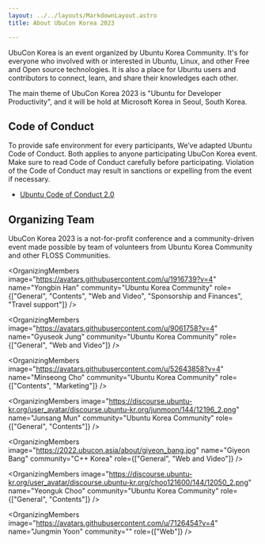 ```yaml
---
layout: ../../layouts/MarkdownLayout.astro
title: About UbuCon Korea 2023

---
```


UbuCon Korea is an event organized by Ubuntu Korea Community. It's for everyone who involved with or interested in Ubuntu, Linux, and other Free and Open source technologies. It is also a place for Ubuntu users and contributors to connect, learn, and share their knowledges each other.

The main theme of UbuCon Korea 2023 is "Ubuntu for Developer Productivity", and it will be hold at Microsoft Korea in Seoul, South Korea.

## Code of Conduct

To provide safe environment for every participants, We’ve adapted Ubuntu Code of Conduct. Both applies to anyone participating UbuCon Korea event. Make sure to read Code of Conduct carefully before participating. Violation of the Code of Conduct may result in sanctions or expelling from the event if necessary.

- [Ubuntu Code of Conduct 2.0](https://ubuntu.com/community/ethos/code-of-conduct)

## Organizing Team

UbuCon Korea 2023 is a not-for-profit conference and a community-driven event made possible by team of volunteers from Ubuntu Korea Community and other FLOSS Communities.

<OrganizingMembers
    image="https://avatars.githubusercontent.com/u/1916739?v=4"
    name="Yongbin Han"
    community="Ubuntu Korea Community"
    role={["General", "Contents", "Web and Video", "Sponsorship and Finances", "Travel support"]}
/>

<OrganizingMembers
    image="https://avatars.githubusercontent.com/u/22819926?v=4"
    name="JunHyeon Bae"
    community="Ubuntu Korea Community"
    role="Sponsorship and Finances"
/>

<OrganizingMembers
    image="https://avatars.githubusercontent.com/u/9061758?v=4"
    name="Gyuseok Jung"
    community="Ubuntu Korea Community"
    role={["General", "Web and Video"]}
/>

<OrganizingMembers
    image="https://2022.ubucon.asia/about/sangkon_han.jpg"
    name="Sangkon Han"
    community="Ubuntu Korea Community"
    role="Contents"
/>

<OrganizingMembers
    image="https://avatars.githubusercontent.com/u/52643858?v=4"
    name="Minseong Cho"
    community="Ubuntu Korea Community"
    role={["Contents", "Marketing"]}
/>

<OrganizingMembers
    image="https://discourse.ubuntu-kr.org/user_avatar/discourse.ubuntu-kr.org/junmoon/144/12196_2.png"
    name="Junsang Mun"
    community="Ubuntu Korea Community"
    role={["General", "Contents"]}
/>

<OrganizingMembers
    image="https://2022.ubucon.asia/about/giyeon_bang.jpg"
    name="Giyeon Bang"
    community="C++ Korea"
    role={["General", "Web and Video"]}
/>

<OrganizingMembers
    image="https://discourse.ubuntu-kr.org/user_avatar/discourse.ubuntu-kr.org/choo121600/144/12050_2.png"
    name="Yeonguk Choo"
    community="Ubuntu Korea Community"
    role={["General", "Contents"]}
/>

<OrganizingMembers
    image="https://avatars.githubusercontent.com/u/7126454?v=4"
    name="Jungmin Yoon"
    community=""
    role={["Web"]}
/>